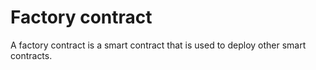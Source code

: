 # Factory contract

A factory contract is a smart contract that is used to deploy other smart contracts.

